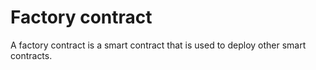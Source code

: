 # Factory contract

A factory contract is a smart contract that is used to deploy other smart contracts.

